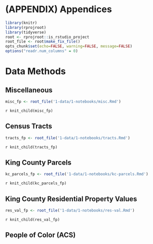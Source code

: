 # (APPENDIX) Appendices {-}

```r
library(knitr)
library(rprojroot)
library(tidyverse)
root <- rprojroot::is_rstudio_project
root_file <- root$make_fix_file()
opts_chunk$set(echo=FALSE, warning=FALSE, message=FALSE)
options("readr.num_columns" = 0)
```

# Data Methods

## Miscellaneous
```r
misc_fp <- root_file('1-data/1-notebooks/misc.Rmd')
```

`r knit_child(misc_fp)`

## Census Tracts

```r
tracts_fp <- root_file('1-data/1-notebooks/tracts.Rmd')
```

`r knit_child(tracts_fp)`

## King County Parcels

```r
kc_parcels_fp <- root_file('1-data/1-notebooks/kc-parcels.Rmd')
```

`r knit_child(kc_parcels_fp)`


## King County Residential Property Values

```r
res_val_fp <- root_file('1-data/1-notebooks/res-val.Rmd')
```

`r knit_child(res_val_fp)`


## People of Color (ACS)


